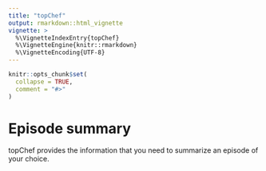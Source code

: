 ```yaml
---
title: "topChef"
output: rmarkdown::html_vignette
vignette: >
  %\VignetteIndexEntry{topChef}
  %\VignetteEngine{knitr::rmarkdown}
  %\VignetteEncoding{UTF-8}
---
```


```r
knitr::opts_chunk$set(
  collapse = TRUE,
  comment = "#>"
)
```


# Episode summary

topChef provides the information that you need to summarize an episode of your choice.
